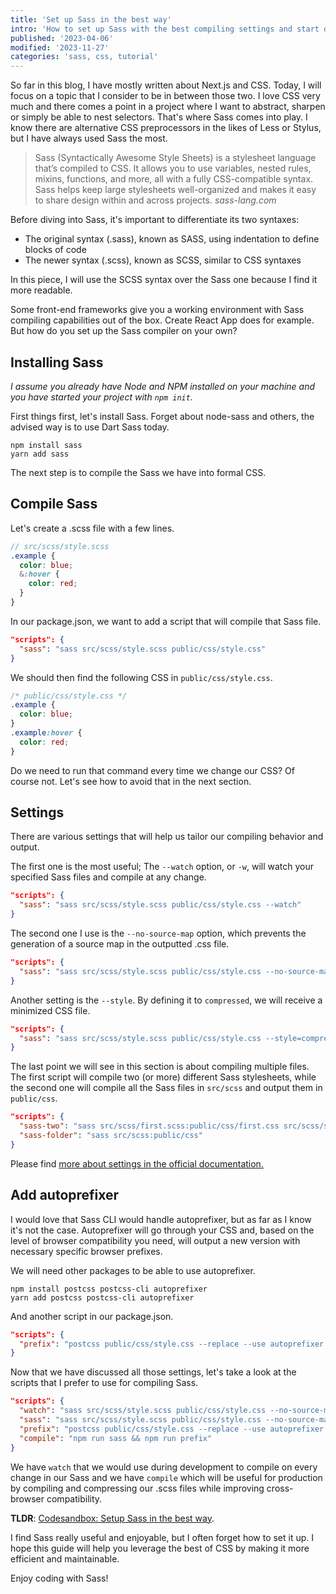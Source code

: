 ```yaml
---
title: 'Set up Sass in the best way'
intro: 'How to set up Sass with the best compiling settings and start developing with it'
published: '2023-04-06'
modified: '2023-11-27'
categories: 'sass, css, tutorial'
---
```



So far in this blog, I have mostly written about Next.js and CSS. Today, I will focus on a topic that I consider to be in between those two. I love CSS very much and there comes a point in a project where I want to abstract, sharpen or simply be able to nest selectors. That's where Sass comes into play. I know there are alternative CSS preprocessors in the likes of Less or Stylus, but I have always used Sass the most.

<blockquote>
  Sass (Syntactically Awesome Style Sheets) is a stylesheet language that’s compiled to CSS. It allows you to use
  variables, nested rules, mixins, functions, and more, all with a fully CSS-compatible syntax. Sass helps keep large
  stylesheets well-organized and makes it easy to share design within and across projects.
  <cite>sass-lang.com</cite>
</blockquote>

Before diving into Sass, it's important to differentiate its two syntaxes:

- The original syntax (.sass), known as SASS, using indentation to define blocks of code
- The newer syntax (.scss), known as SCSS, similar to CSS syntaxes

In this piece, I will use the SCSS syntax over the Sass one because I find it more readable.

Some front-end frameworks give you a working environment with Sass compiling capabilities out of the box. Create React App does for example. But how do you set up the Sass compiler on your own?

## Installing Sass

_I assume you already have Node and NPM installed on your machine and you have started your project with `npm init`._

First things first, let's install Sass. Forget about node-sass and others, the advised way is to use Dart Sass today.

```shell
npm install sass
yarn add sass
```

The next step is to compile the Sass we have into formal CSS.

## Compile Sass

Let's create a .scss file with a few lines.

```scss
// src/scss/style.scss
.example {
  color: blue;
  &:hover {
    color: red;
  }
}
```

In our package.json, we want to add a script that will compile that Sass file.

```json
"scripts": {
  "sass": "sass src/scss/style.scss public/css/style.css"
}
```

We should then find the following CSS in `public/css/style.css`.

```css
/* public/css/style.css */
.example {
  color: blue;
}
.example:hover {
  color: red;
}
```

Do we need to run that command every time we change our CSS? Of course not. Let's see how to avoid that in the next section.

## Settings

There are various settings that will help us tailor our compiling behavior and output.

The first one is the most useful; The `--watch` option, or `-w`, will watch your specified Sass files and compile at any change.

```json
"scripts": {
  "sass": "sass src/scss/style.scss public/css/style.css --watch"
}
```

The second one I use is the `--no-source-map` option, which prevents the generation of a source map in the outputted .css file.

```json
"scripts": {
  "sass": "sass src/scss/style.scss public/css/style.css --no-source-map"
}
```

Another setting is the `--style`. By defining it to `compressed`, we will receive a minimized CSS file.

```json
"scripts": {
  "sass": "sass src/scss/style.scss public/css/style.css --style=compressed"
}
```

The last point we will see in this section is about compiling multiple files. The first script will compile two (or more) different Sass stylesheets, while the second one will compile all the Sass files in `src/scss` and output them in `public/css`.

```json
"scripts": {
  "sass-two": "sass src/scss/first.scss:public/css/first.css src/scss/second.scss:public/css/second.css",
  "sass-folder": "sass src/scss:public/css"
}
```

Please find <a href="https://sass-lang.com/documentation/cli/dart-sass" target="_blank">more about settings in the official documentation.</a>

## Add autoprefixer

I would love that Sass CLI would handle autoprefixer, but as far as I know it's not the case. Autoprefixer will go through your CSS and, based on the level of browser compatibility you need, will output a new version with necessary specific browser prefixes.

We will need other packages to be able to use autoprefixer.

```shell
npm install postcss postcss-cli autoprefixer
yarn add postcss postcss-cli autoprefixer
```

And another script in our package.json.

```json
"scripts": {
  "prefix": "postcss public/css/style.css --replace --use autoprefixer -b 'defaults' --no-map"
}
```

Now that we have discussed all those settings, let's take a look at the scripts that I prefer to use for compiling Sass.

```json
"scripts": {
  "watch": "sass src/scss/style.scss public/css/style.css --no-source-map --watch",
  "sass": "sass src/scss/style.scss public/css/style.css --no-source-map --style=compressed",
  "prefix": "postcss public/css/style.css --replace --use autoprefixer -b 'defaults' --no-map",
  "compile": "npm run sass && npm run prefix"
}
```

We have `watch` that we would use during development to compile on every change in our Sass and we have `compile` which will be useful for production by compiling and compressing our .scss files while improving cross-browser compatibility.

**TLDR**: <a href="https://codesandbox.io/p/sandbox/setup-sass-jbjjlx" target="_blank">Codesandbox: Setup Sass in the best way</a>.

I find Sass really useful and enjoyable, but I often forget how to set it up. I hope this guide will help you leverage the best of CSS by making it more efficient and maintainable.

Enjoy coding with Sass!


